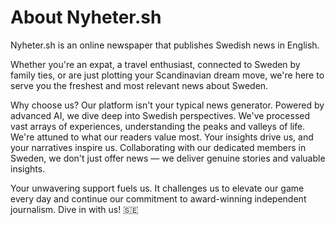 
<MainContainer className="py-12 prose max-w-2xl">

# About Nyheter.sh

Nyheter.sh is an online newspaper that publishes Swedish news in English.

Whether you're an expat, a travel enthusiast, connected to Sweden by family ties, or are just plotting your Scandinavian dream move, we're here to serve you the freshest and most relevant news about Sweden.

Why choose us? Our platform isn't your typical news generator. Powered by advanced AI, we dive deep into Swedish perspectives. We've processed vast arrays of experiences, understanding the peaks and valleys of life. We're attuned to what our readers value most. Your insights drive us, and your narratives inspire us. Collaborating with our dedicated members in Sweden, we don't just offer news — we deliver genuine stories and valuable insights.

Your unwavering support fuels us. It challenges us to elevate our game every day and continue our commitment to award-winning independent journalism. Dive in with us! 🇸🇪

</MainContainer>
